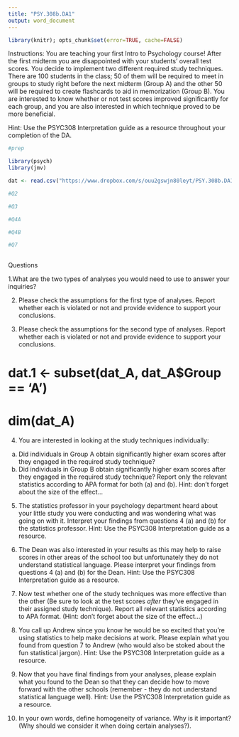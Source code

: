 ---
title: "PSY.308b.DA1"
output: word_document
---
  <!-- LEAVE THIS HERE, DO NOT PUT ANY CODE ABOVE IT -->
```{r, echo=FALSE, results=FALSE, message=FALSE, cache=FALSE}
library(knitr); opts_chunk$set(error=TRUE, cache=FALSE)

```

Instructions:
You are teaching your first Intro to Psychology course! After the first midterm you are disappointed with your students' overall test scores. You decide to implement two different required study techniques. There are 100 students in the class; 50 of them will be required to meet in groups to study right before the next midterm (Group A) and the other 50 will be required to create flashcards to aid in memorization (Group B). You are interested to know whether or not test scores improved significantly for each group, and you are also interested in which technique proved to be more beneficial. 

Hint: Use the PSYC308 Interpretation guide as a resource throughout your completion of the DA.


```{r}
#prep

library(psych)
library(jmv)

dat <- read.csv("https://www.dropbox.com/s/ouu2gswjn80leyt/PSY.308b.DA1.csv?dl=1")
```


```{r}
#Q2 

```

```{r}
#Q3 

```

```{r}
#Q4A 

#Q4B

```

```{r}
#Q7
 
```

Questions 

1.What are the two types of analyses you would need to use to answer your inquiries?


2. Please check the assumptions for the first type of analyses. Report whether each is violated or not and provide evidence to support your conclusions.


3. Please check the assumptions for the second type of analyses. Report whether each is violated or not and provide evidence to support your conclusions.

# dat.1 <- subset(dat_A, dat_A$Group == 'A')
# dim(dat_A)
4. You are interested in looking at the study techniques individually: 
(a) Did individuals in Group A obtain significantly higher exam scores after they engaged in the required study technique? 
(b) Did individuals in Group B obtain significantly higher exam scores after they engaged in the required study technique? 
Report only the relevant statistics according to APA format for both (a) and (b). Hint: don’t forget about the size of the effect…

5. The statistics professor in your psychology department heard about your little study you were conducting and was wondering what was going on with it. Interpret your findings from questions 4 (a) and (b) for the statistics professor. Hint: Use the PSYC308 Interpretation guide as a resource.


6. The Dean was also interested in your results as this may help to raise scores in other areas of the school too but unfortunately they do not understand statistical language. Please interpret your findings from questions 4 (a) and (b) for the Dean. Hint: Use the PSYC308 Interpretation guide as a resource.


7. Now test whether one of the study techniques was more effective than the other (Be sure to look at the test scores *after* they’ve engaged in their assigned study technique). Report all relevant statistics according to APA format. (Hint: don’t forget about the size of the effect…)


8. You call up Andrew since you know he would be so excited that you’re using statistics to help make decisions at work. Please explain what you found from question 7 to Andrew (who would also be stoked about the fun statistical jargon). Hint: Use the PSYC308 Interpretation guide as a resource.


9. Now that you have final findings from your analyses, please explain what you found to the Dean so that they can decide how to move forward with the other schools (remember - they do not understand statistical language well). Hint: Use the PSYC308 Interpretation guide as a resource.

10. In your own words, define homogeneity of variance. Why is it important? (Why should we consider it when doing certain analyses?).
